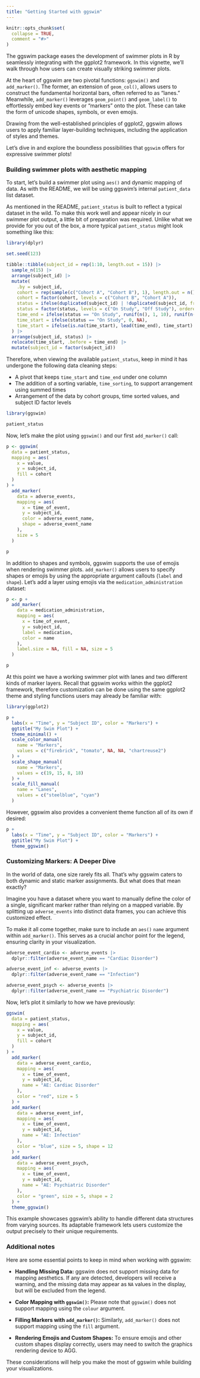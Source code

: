```yaml
---
title: "Getting Started with ggswim"
---
```


```r
knitr::opts_chunk$set(
  collapse = TRUE,
  comment = "#>"
)
```

The ggswim package eases the development of swimmer plots in R by seamlessly integrating with the ggplot2 framework. In this vignette, we'll walk through how users can create visually striking swimmer plots.

At the heart of ggswim are two pivotal functions: `ggswim()` and `add_marker()`. The former, an extension of `geom_col()`, allows users to construct the fundamental horizontal bars, often referred to as "lanes." Meanwhile, `add_marker()` leverages `geom_point()` and `geom_label()` to effortlessly embed key events or "markers" onto the plot. These can take the form of unicode shapes, symbols, or even emojis.

Drawing from the well-established principles of ggplot2, ggswim allows users to apply familiar layer-building techniques, including the application of styles and themes.

Let's dive in and explore the boundless possibilities that `ggswim` offers for expressive swimmer plots!

### Building swimmer plots with aesthetic mapping

To start, let's build a swimmer plot using `aes()` and dynamic mapping of data. As with the README, we will be using ggswim's internal `patient_data` list dataset. 

As mentioned in the README, `patient_status` is built to reflect a typical dataset in the wild. To make this work well and appear nicely in our swimmer plot output, a little bit of preparation was required. Unlike what we provide for you out of the box, a more typical `patient_status` might look something like this:

```r
library(dplyr)
```

```r
set.seed(123)

tibble::tibble(subject_id = rep(1:10, length.out = 15)) |>
  sample_n(15) |>
  arrange(subject_id) |>
  mutate(
    .by = subject_id,
    cohort = rep(sample(c("Cohort A", "Cohort B"), 1), length.out = n(), each = length(unique(subject_id))),
    cohort = factor(cohort, levels = c("Cohort B", "Cohort A")),
    status = ifelse(duplicated(subject_id) | !duplicated(subject_id, fromLast = TRUE), "On Study", "Off Study"),
    status = factor(status, levels = c("On Study", "Off Study"), ordered = TRUE),
    time_end = ifelse(status == "On Study", runif(n(), 1, 10), runif(n(), 11, 20)),
    time_start = ifelse(status == "On Study", 0, NA),
    time_start = ifelse(is.na(time_start), lead(time_end), time_start)
  ) |>
  arrange(subject_id, status) |>
  relocate(time_start, .before = time_end) |>
  mutate(subject_id = factor(subject_id))
```

Therefore, when viewing the available `patient_status`, keep in mind it has undergone the following data cleaning steps:

- A pivot that keeps `time_start` and `time_end` under one column
- The addition of a sorting variable, `time_sorting`, to support arrangement using summed times
- Arrangement of the data by cohort groups, time sorted values, and subject ID factor levels

```r
library(ggswim)

patient_status
```

Now, let's make the plot using `ggswim()` and our first `add_marker()` call:

```r
p <- ggswim(
  data = patient_status,
  mapping = aes(
    x = value,
    y = subject_id,
    fill = cohort
  )
) +
  add_marker(
    data = adverse_events,
    mapping = aes(
      x = time_of_event,
      y = subject_id,
      color = adverse_event_name,
      shape = adverse_event_name
    ),
    size = 5
  )

p
```

In addition to shapes and symbols, ggswim supports the use of emojis when rendering swimmer plots. `add_marker()` allows users to specify shapes or emojis by using the appropriate argument callouts (`label` and `shape`). Let's add a layer using emojis via the `medication_administration` dataset:

```r
p <- p +
  add_marker(
    data = medication_administration,
    mapping = aes(
      x = time_of_event,
      y = subject_id,
      label = medication,
      color = name
    ),
    label.size = NA, fill = NA, size = 5
  )

p
```

At this point we have a working swimmer plot with lanes and two different kinds of marker layers. Recall that ggswim works within the ggplot2 framework, therefore customization can be done using the same ggplot2 theme and styling functions users may already be familiar with:

```r
library(ggplot2)

p +
  labs(x = "Time", y = "Subject ID", color = "Markers") +
  ggtitle("My Swim Plot") +
  theme_minimal() +
  scale_color_manual(
    name = "Markers",
    values = c("firebrick", "tomato", NA, NA, "chartreuse2")
  ) +
  scale_shape_manual(
    name = "Markers",
    values = c(19, 15, 8, 18)
  ) +
  scale_fill_manual(
    name = "Lanes",
    values = c("steelblue", "cyan")
  )
```

However, ggswim also provides a convenient theme function all of its own if desired:

```r

p +
  labs(x = "Time", y = "Subject ID", color = "Markers") +
  ggtitle("My Swim Plot") +
  theme_ggswim()
```

### Customizing Markers: A Deeper Dive

In the world of data, one size rarely fits all. That's why ggswim caters to both dynamic and static marker assignments. But what does that mean exactly?

Imagine you have a dataset where you want to manually define the color of a single, significant marker rather than relying on a mapped variable. By splitting up `adverse_events` into distinct data frames, you can achieve this customized effect.

To make it all come together, make sure to include an `aes()` `name` argument within `add_marker()`. This serves as a crucial anchor point for the legend, ensuring clarity in your visualization.


```r
adverse_event_cardio <- adverse_events |>
  dplyr::filter(adverse_event_name == "Cardiac Disorder")

adverse_event_inf <- adverse_events |>
  dplyr::filter(adverse_event_name == "Infection")

adverse_event_psych <- adverse_events |>
  dplyr::filter(adverse_event_name == "Psychiatric Disorder")
```

Now, let's plot it similarly to how we have previously:

```r
ggswim(
  data = patient_status,
  mapping = aes(
    x = value,
    y = subject_id,
    fill = cohort
  )
) +
  add_marker(
    data = adverse_event_cardio,
    mapping = aes(
      x = time_of_event,
      y = subject_id,
      name = "AE: Cardiac Disorder"
    ),
    color = "red", size = 5
  ) +
  add_marker(
    data = adverse_event_inf,
    mapping = aes(
      x = time_of_event,
      y = subject_id,
      name = "AE: Infection"
    ),
    color = "blue", size = 5, shape = 12
  ) +
  add_marker(
    data = adverse_event_psych,
    mapping = aes(
      x = time_of_event,
      y = subject_id,
      name = "AE: Psychiatric Disorder"
    ),
    color = "green", size = 5, shape = 2
  ) +
  theme_ggswim()
```

This example showcases ggswim's ability to handle different data structures from varying sources. Its adaptable framework lets users customize the output precisely to their unique requirements.

### Additional notes

Here are some essential points to keep in mind when working with ggswim:

- **Handling Missing Data:** ggswim does not support missing data for mapping aesthetics. If any are detected, developers will receive a warning, and the missing data may appear as `NA` values in the display, but will be excluded from the legend.

- **Color Mapping with `ggswim()`:** Please note that `ggswim()` does not support mapping using the `colour` argument.

- **Filling Markers with `add_marker()`:** Similarly, `add_marker()` does not support mapping using the `fill` argument.

- **Rendering Emojis and Custom Shapes:** To ensure emojis and other custom shapes display correctly, users may need to switch the graphics rendering device to AGG.

These considerations will help you make the most of ggswim while building your visualizations.
